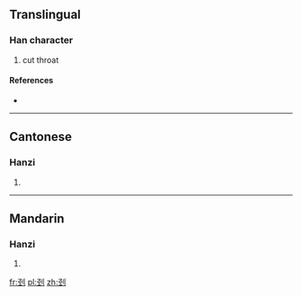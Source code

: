 {{also|剄}}
==Translingual==

===Han character===
{{Han char|rn=18|rad=刀|as=05|sn=7|four=|canj=NMLN}}

# cut throat

====References====
* {{Han ref|kx=0138.281|hdz=10332.020|uh=522D|ud=21037}}

----

==Cantonese==

===Hanzi===
{{yue-hanzi|jyut=|y=ging2|tra=剄}}

# {{defn|lang=yue|sort=刀05}}

----

==Mandarin==

===Hanzi===
{{cmn-hanzi|tra=剄|pin=[[jǐng]] ([[jing3]])|wg=ching<sup>3</sup>}}

# {{defn|lang=cmn|sort=刀05}}

[[fr:刭]]
[[pl:刭]]
[[zh:刭]]